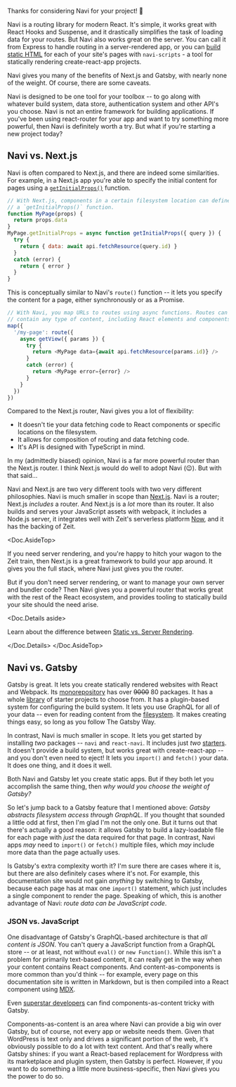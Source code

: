 
Thanks for considering Navi for your project! 🙌

Navi is a routing library for modern React. It's simple, it works great with React Hooks and Suspense, and it drastically simplifies the task of loading data for your routes. But Navi also works great on the server. You can call it from Express to handle routing in a server-rendered app, or you can [build static HTML](../guides/static-rendering/) for each of your site's pages with `navi-scripts` - a tool for statically rendering create-react-app projects.

Navi gives you many of the benefits of Next.js and Gatsby, with nearly none of the weight. Of course, there are some caveats.

Navi is designed to be one tool for your toolbox -- to go along with whatever build system, data store, authentication system and other API's you choose. Navi is not an entire framework for building applications. If you've been using react-router for your app and want to try something more powerful, then Navi is definitely worth a try. But what if you're starting a new project today?


## Navi vs. Next.js

Navi is often compared to Next.js, and there are indeed some similarities. 
For example, in a Next.js app you're able to specify the initial content for pages using a [`getInitialProps()`](https://nextjs.org/docs/#fetching-data-and-component-lifecycle) function.

```js
// With Next.js, components in a certain filesystem location can define
// a `getInitialProps()` function.
function MyPage(props) {
  return props.data
}
MyPage.getInitialProps = async function getInitialProps({ query }) {
  try {
    return { data: await api.fetchResource(query.id) }
  }
  catch (error) {
    return { error }
  }
}
```

This is conceptually similar to Navi's `route()` function -- it lets you specify the content for a page, either synchronously or as a Promise.

```js
// With Navi, you map URLs to routes using async functions. Routes can
// contain any type of content, including React elements and components.
map({
  '/my-page': route({
    async getView({ params }) {
      try {
        return <MyPage data={await api.fetchResource(params.id)} />
      }
      catch (error) {
        return <MyPage error={error} />
      }
    }
  })
})
```

Compared to the Next.js router, Navi gives you a lot of flexibility:

- It doesn't tie your data fetching code to React components or specific locations on the filesystem.
- It allows for composition of routing and data fetching code.
- It's API is designed with TypeScript in mind.

In my (admittedly biased) opinion, Navi is a far more powerful router than the Next.js router. I think Next.js would do well to adopt Navi (😉). But with that said...

Navi and Next.js are two very different tools with two very different philosophies. Navi is much smaller in scope than [Next.js](https://nextjs.org/). Navi is a router; Next.js *includes* a router. And Next.js is a *lot* more than its router. It also builds and serves your JavaScript assets with webpack, it includes a Node.js server, it integrates well with Zeit's serverless platform [Now](https://zeit.co/now), and it has the backing of Zeit.

<Doc.AsideTop>

If you need server rendering, and you're happy to hitch your wagon to the Zeit train, then Next.js is a great framework to build your app around. It gives you the full stack, where Navi just gives you the router.

But if you don't need server rendering, or want to manage your own server and bundler code? Then Navi gives you a powerful router that works great with the rest of the React ecosystem, and provides tooling to statically build your site should the need arise.

<Doc.Details aside>

Learn about the difference between [Static vs. Server Rendering](https://frontarm.com/james-k-nelson/static-vs-server-rendering/).

</Doc.Details>
</Doc.AsideTop>


## Navi vs. Gatsby

Gatsby is great. It lets you create statically rendered websites with React and Webpack. Its [monorepository](https://github.com/gatsbyjs/gatsby/tree/d2691a8b6b5c35ea29ca2a946885fd51ad3dd6b5/packages) has over ~~9000~~ 80 packages. It has a whole [library](https://www.gatsbyjs.org/starters/?v=2) of starter projects to choose from. It has a plugin-based system for configuring the build system. It lets you use GraphQL for all of your data -- even for reading content from the [filesystem](https://github.com/gatsbyjs/gatsby/tree/master/packages/gatsby-source-filesystem). It makes creating things easy, so long as you follow The Gatsby Way.

In contrast, Navi is much smaller in scope. It lets you get started by installing *two* packages -- `navi` and `react-navi`. It includes just *two* [starters](../create-react-navi-app). It doesn't provide a build system, but works great with create-react-app -- and you don't even need to eject! It lets you `import()` and `fetch()` your data. It does one thing, and it does it well.

Both Navi and Gatsby let you create static apps. But if they both let you accomplish the same thing, then *why would you choose the weight of Gatsby?*

So let's jump back to a Gatsby feature that I mentioned above: *Gatsby abstracts filesystem access through GraphQL*. If you thought that sounded a little odd at first, then I'm glad I'm not the only one. But it turns out that there's actually a good reason: it allows Gatsby to build a lazy-loadable file for each page with *just* the data required for that page. In contrast, Navi apps *may* need to `import()` or `fetch()` multiple files, which *may* include more data than the page actually uses.

Is Gatsby's extra complexity worth it? I'm sure there are cases where it is, but there are also definitely cases where it's not. For example, this documentation site would not gain *anything* by switching to Gatsby, because each page has at max one `import()` statement, which just includes a single component to render the page. Speaking of which, this is another advantage of Navi: *route data can be JavaScript code*.

### JSON vs. JavaScript

One disadvantage of Gatsby's GraphQL-based architecture is that *all content is JSON*. You can't query a JavaScript function from a GraphQL store -- or at least, not without `eval()` or `new Function()`. While this isn't a problem for primarily text-based content, it can really get in the way when your content contains React components. And content-as-components is more common than you'd think -- for example, every page on this documentation site is written in Markdown, but is then compiled into a React component using [MDX](https://mdxjs.com).

Even [superstar developers](https://twitter.com/dan_abramov/status/1073388715177897989) can find components-as-content tricky with Gatsby.

Components-as-content is an area where Navi can provide a big win over Gatsby, but of course, not every app or website needs them. Given that WordPress is text only and drives a significant portion of the web, it's obviously possible to do a lot with text content. And that's really where Gatsby shines: if you want a React-based replacement for Wordpress with its marketplace and plugin system, then Gatsby is perfect. However, if you want to do something a little more business-specific, then Navi gives you the power to do so.
